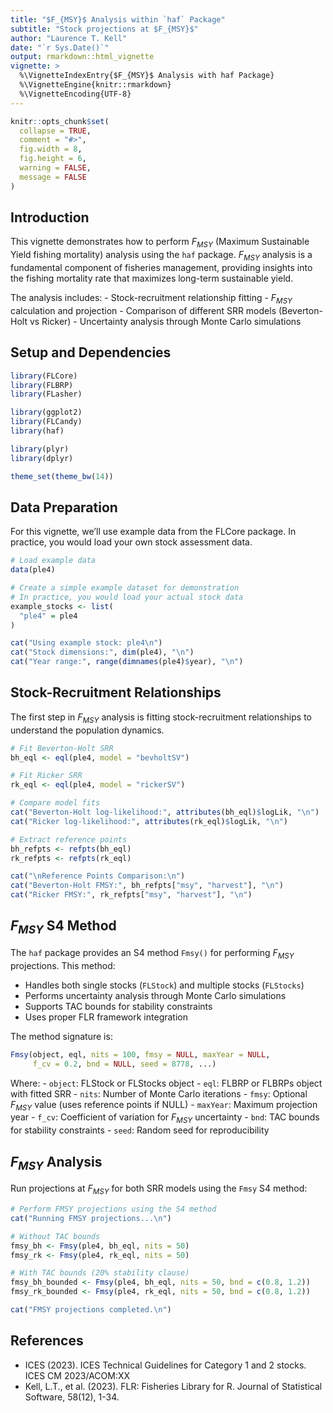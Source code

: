 ```yaml
---
title: "$F_{MSY}$ Analysis within `haf` Package"
subtitle: "Stock projections at $F_{MSY}$"
author: "Laurence T. Kell"
date: "`r Sys.Date()`"
output: rmarkdown::html_vignette
vignette: >
  %\VignetteIndexEntry{$F_{MSY}$ Analysis with haf Package}
  %\VignetteEngine{knitr::rmarkdown}
  %\VignetteEncoding{UTF-8}
---
```


```r
knitr::opts_chunk$set(
  collapse = TRUE,
  comment = "#>",
  fig.width = 8,
  fig.height = 6,
  warning = FALSE,
  message = FALSE
)
```

## Introduction

This vignette demonstrates how to perform $F_{MSY}$ (Maximum Sustainable Yield fishing mortality) analysis using the `haf` package. $F_{MSY}$ analysis is a fundamental component of fisheries management, providing insights into the fishing mortality rate that maximizes long-term sustainable yield.

The analysis includes:
- Stock-recruitment relationship fitting
- $F_{MSY}$ calculation and projection
- Comparison of different SRR models (Beverton-Holt vs Ricker)
- Uncertainty analysis through Monte Carlo simulations

## Setup and Dependencies

```r
library(FLCore)
library(FLBRP)
library(FLasher)

library(ggplot2)
library(FLCandy)
library(haf)

library(plyr)
library(dplyr)

theme_set(theme_bw(14))
```

## Data Preparation

For this vignette, we'll use example data from the FLCore package. In practice, you would load your own stock assessment data.

```r
# Load example data
data(ple4)

# Create a simple example dataset for demonstration
# In practice, you would load your actual stock data
example_stocks <- list(
  "ple4" = ple4
)

cat("Using example stock: ple4\n")
cat("Stock dimensions:", dim(ple4), "\n")
cat("Year range:", range(dimnames(ple4)$year), "\n")
```

## Stock-Recruitment Relationships

The first step in $F_{MSY}$ analysis is fitting stock-recruitment relationships to understand the population dynamics.

```r
# Fit Beverton-Holt SRR
bh_eql <- eql(ple4, model = "bevholtSV")

# Fit Ricker SRR  
rk_eql <- eql(ple4, model = "rickerSV")

# Compare model fits
cat("Beverton-Holt log-likelihood:", attributes(bh_eql)$logLik, "\n")
cat("Ricker log-likelihood:", attributes(rk_eql)$logLik, "\n")

# Extract reference points
bh_refpts <- refpts(bh_eql)
rk_refpts <- refpts(rk_eql)

cat("\nReference Points Comparison:\n")
cat("Beverton-Holt FMSY:", bh_refpts["msy", "harvest"], "\n")
cat("Ricker FMSY:", rk_refpts["msy", "harvest"], "\n")
```

## $F_{MSY}$ S4 Method

The `haf` package provides an S4 method `Fmsy()` for performing $F_{MSY}$ projections. This method:

- Handles both single stocks (`FLStock`) and multiple stocks (`FLStocks`)
- Performs uncertainty analysis through Monte Carlo simulations
- Supports TAC bounds for stability constraints
- Uses proper FLR framework integration

The method signature is:
```r
Fmsy(object, eql, nits = 100, fmsy = NULL, maxYear = NULL, 
     f_cv = 0.2, bnd = NULL, seed = 8778, ...)
```

Where:
- `object`: FLStock or FLStocks object
- `eql`: FLBRP or FLBRPs object with fitted SRR
- `nits`: Number of Monte Carlo iterations
- `fmsy`: Optional $F_{MSY}$ value (uses reference points if NULL)
- `maxYear`: Maximum projection year
- `f_cv`: Coefficient of variation for $F_{MSY}$ uncertainty
- `bnd`: TAC bounds for stability constraints
- `seed`: Random seed for reproducibility

## $F_{MSY}$ Analysis

Run projections at $F_{MSY}$ for both SRR models using the `Fmsy` S4 method:

```r
# Perform FMSY projections using the S4 method
cat("Running FMSY projections...\n")

# Without TAC bounds
fmsy_bh <- Fmsy(ple4, bh_eql, nits = 50)
fmsy_rk <- Fmsy(ple4, rk_eql, nits = 50)

# With TAC bounds (20% stability clause)
fmsy_bh_bounded <- Fmsy(ple4, bh_eql, nits = 50, bnd = c(0.8, 1.2))
fmsy_rk_bounded <- Fmsy(ple4, rk_eql, nits = 50, bnd = c(0.8, 1.2))

cat("FMSY projections completed.\n")
```


## References

- ICES (2023). ICES Technical Guidelines for Category 1 and 2 stocks. ICES CM 2023/ACOM:XX
- Kell, L.T., et al. (2023). FLR: Fisheries Library for R. Journal of Statistical Software, 58(12), 1-34.
